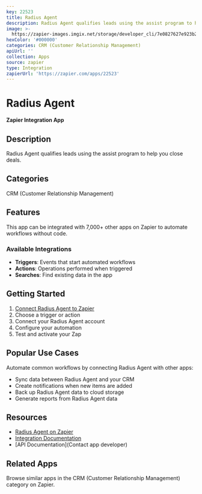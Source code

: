 ```yaml
---
key: 22523
title: Radius Agent
description: Radius Agent qualifies leads using the assist program to help you close deals.
image: >-
  https://zapier-images.imgix.net/storage/developer_cli/7e0827627e923b2b630a39aeffc1cf5e.png?auto=format%2Ccompress&ixlib=python-3.0.0&q=50
hexColor: '#000000'
categories: CRM (Customer Relationship Management)
apiUrl: ''
collection: Apps
source: zapier
type: Integration
zapierUrl: 'https://zapier.com/apps/22523'
---
```

# Radius Agent

**Zapier Integration App**

## Description

Radius Agent qualifies leads using the assist program to help you close deals.

## Categories

CRM (Customer Relationship Management)

## Features

This app can be integrated with 7,000+ other apps on Zapier to automate workflows without code.

### Available Integrations

- **Triggers**: Events that start automated workflows
- **Actions**: Operations performed when triggered
- **Searches**: Find existing data in the app

## Getting Started

1. [Connect Radius Agent to Zapier](https://zapier.com/apps/22523)
2. Choose a trigger or action
3. Connect your Radius Agent account
4. Configure your automation
5. Test and activate your Zap

## Popular Use Cases

Automate common workflows by connecting Radius Agent with other apps:

- Sync data between Radius Agent and your CRM
- Create notifications when new items are added
- Back up Radius Agent data to cloud storage
- Generate reports from Radius Agent data

## Resources

- [Radius Agent on Zapier](https://zapier.com/apps/22523)
- [Integration Documentation](https://zapier.com/apps/22523/integrations)
- [API Documentation](Contact app developer)

## Related Apps

Browse similar apps in the CRM (Customer Relationship Management) category on Zapier.
